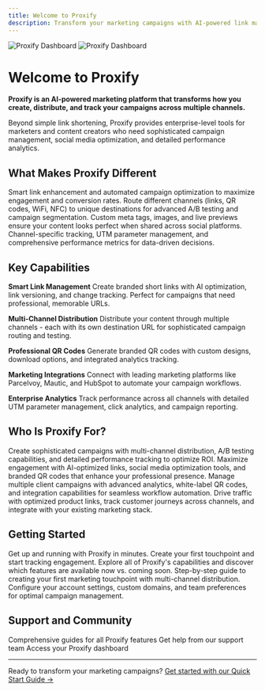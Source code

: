 ```yaml
---
title: Welcome to Proxify
description: Transform your marketing campaigns with AI-powered link management, multi-channel distribution, and advanced analytics.
---
```


<img
  className="block dark:hidden"
  src="/images/hero-light.png"
  alt="Proxify Dashboard"
/>
<img
  className="hidden dark:block"
  src="/images/hero-dark.png"
  alt="Proxify Dashboard"
/>

# Welcome to Proxify

**Proxify is an AI-powered marketing platform that transforms how you create, distribute, and track your campaigns across multiple channels.**

Beyond simple link shortening, Proxify provides enterprise-level tools for marketers and content creators who need sophisticated campaign management, social media optimization, and detailed performance analytics.

## What Makes Proxify Different

<CardGroup cols={2}>
  <Card
    title="AI-Powered Optimization"
    icon="brain"
    color="#7C3AED"
  >
    Smart link enhancement and automated campaign optimization to maximize engagement and conversion rates.
  </Card>
  <Card
    title="Multi-Channel Routing"
    icon="route"
    color="#A855F7"
  >
    Route different channels (links, QR codes, WiFi, NFC) to unique destinations for advanced A/B testing and campaign segmentation.
  </Card>
  <Card
    title="Social Media Optimization"
    icon="share-nodes"
    color="#7C3AED"
  >
    Custom meta tags, images, and live previews ensure your content looks perfect when shared across social platforms.
  </Card>
  <Card
    title="Advanced Analytics"
    icon="chart-line"
    color="#A855F7"
  >
    Channel-specific tracking, UTM parameter management, and comprehensive performance metrics for data-driven decisions.
  </Card>
</CardGroup>

## Key Capabilities

**Smart Link Management**
Create branded short links with AI optimization, link versioning, and change tracking. Perfect for campaigns that need professional, memorable URLs.

**Multi-Channel Distribution**
Distribute your content through multiple channels - each with its own destination URL for sophisticated campaign routing and testing.

**Professional QR Codes**
Generate branded QR codes with custom designs, download options, and integrated analytics tracking.

**Marketing Integrations**
Connect with leading marketing platforms like Parcelvoy, Mautic, and HubSpot to automate your campaign workflows.

**Enterprise Analytics**
Track performance across all channels with detailed UTM parameter management, click analytics, and campaign reporting.

## Who Is Proxify For?

<Accordion title="Marketing Teams">
  Create sophisticated campaigns with multi-channel distribution, A/B testing capabilities, and detailed performance tracking to optimize ROI.
</Accordion>

<Accordion title="Content Creators">
  Maximize engagement with AI-optimized links, social media optimization tools, and branded QR codes that enhance your professional presence.
</Accordion>

<Accordion title="Digital Agencies">
  Manage multiple client campaigns with advanced analytics, white-label QR codes, and integration capabilities for seamless workflow automation.
</Accordion>

<Accordion title="E-commerce Teams">
  Drive traffic with optimized product links, track customer journeys across channels, and integrate with your existing marketing stack.
</Accordion>

## Getting Started

<CardGroup cols={2}>
  <Card
    title="Quick Start Guide"
    icon="rocket"
    href="/quickstart"
  >
    Get up and running with Proxify in minutes. Create your first touchpoint and start tracking engagement.
  </Card>
  <Card
    title="Features Overview"
    icon="grid-3x3"
    href="/features-overview"
  >
    Explore all of Proxify's capabilities and discover which features are available now vs. coming soon.
  </Card>
  <Card
    title="Create Your First Touchpoint"
    icon="plus"
    href="/first-touchpoint"
  >
    Step-by-step guide to creating your first marketing touchpoint with multi-channel distribution.
  </Card>
  <Card
    title="Account Setup"
    icon="user-gear"
    href="/account-setup"
  >
    Configure your account settings, custom domains, and team preferences for optimal campaign management.
  </Card>
</CardGroup>

## Support and Community

<CardGroup cols={3}>
  <Card
    title="Documentation"
    icon="book-open"
    href="/quickstart"
  >
    Comprehensive guides for all Proxify features
  </Card>
  <Card
    title="Support"
    icon="life-ring"
    href="mailto:support@li2.ai"
  >
    Get help from our support team
  </Card>
  <Card
    title="Dashboard"
    icon="gauge"
    href="https://app.li2.ai"
  >
    Access your Proxify dashboard
  </Card>
</CardGroup>

---

Ready to transform your marketing campaigns? [Get started with our Quick Start Guide →](/quickstart)